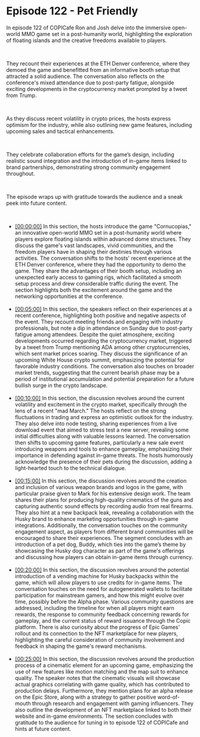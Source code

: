 # Episode 122 - Pet Friendly   

In episode 122 of COPICafe Ron and Josh delve into the immersive open-world MMO game set in a post-humanity world, highlighting the exploration of floating islands and the creative freedoms available to players.  

</br>

They recount their experiences at the ETH Denver conference, where they demoed the game and benefitted from an informative booth setup that attracted a solid audience. The conversation also reflects on the conference's mixed attendance due to post-party fatigue, alongside exciting developments in the cryptocurrency market prompted by a tweet from Trump.  

</br>

As they discuss recent volatility in crypto prices, the hosts express optimism for the industry, while also outlining new game features, including upcoming sales and tactical enhancements.  

</br>

They celebrate collaboration efforts for the game’s design, including realistic sound integration and the introduction of in-game items linked to brand partnerships, demonstrating strong community engagement throughout.  

</br>

The episode wraps up with gratitude towards the audience and a sneak peek into future content.  

</br>

<ul className="styled-list">
  <li>
    <a href="https://youtube.com/watch?v=MEeXMhJUJ-Y&t=0" class="text-orange-500">[00:00:00]</a>
    In this section, the hosts introduce the game "Cornucopias," an innovative open-world MMO set in a post-humanity world where players explore floating islands within advanced dome structures. They discuss the game's vast landscapes, vivid communities, and the freedom players have in shaping their destinies through various activities. The conversation shifts to the hosts' recent experience at the ETH Denver conference, where they had the opportunity to demo the game. They share the advantages of their booth setup, including an unexpected early access to gaming rigs, which facilitated a smooth setup process and drew considerable traffic during the event. The section highlights both the excitement around the game and the networking opportunities at the conference.
  </li>

</br>

  <li>
    <a href="https://youtube.com/watch?v=MEeXMhJUJ-Y&t=300" class="text-orange-500">[00:05:00]</a>
    In this section, the speakers reflect on their experiences at a recent conference, highlighting both positive and negative aspects of the event. They recount meeting friends and engaging with industry professionals, but note a dip in attendance on Sunday due to post-party fatigue among attendees. Despite the quiet atmosphere, exciting developments occurred regarding the cryptocurrency market, triggered by a tweet from Trump mentioning ADA among other cryptocurrencies, which sent market prices soaring. They discuss the significance of an upcoming White House crypto summit, emphasizing the potential for favorable industry conditions. The conversation also touches on broader market trends, suggesting that the current bearish phase may be a period of institutional accumulation and potential preparation for a future bullish surge in the crypto landscape.
  </li>

</br>

  <li>
    <a href="https://youtube.com/watch?v=MEeXMhJUJ-Y&t=600" class="text-orange-500">[00:10:00]</a>
    In this section, the discussion revolves around the current volatility and excitement in the crypto market, specifically through the lens of a recent "mad March." The hosts reflect on the strong fluctuations in trading and express an optimistic outlook for the industry. They also delve into node testing, sharing experiences from a live download event that aimed to stress test a new server, revealing some initial difficulties along with valuable lessons learned. The conversation then shifts to upcoming game features, particularly a new sale event introducing weapons and tools to enhance gameplay, emphasizing their importance in defending against in-game threats. The hosts humorously acknowledge the presence of their pets during the discussion, adding a light-hearted touch to the technical dialogue.
  </li>

</br>

  <li>
    <a href="https://youtube.com/watch?v=MEeXMhJUJ-Y&t=900" class="text-orange-500">[00:15:00]</a>
    In this section, the discussion revolves around the creation and inclusion of various weapon brands and logos in the game, with particular praise given to Mark for his extensive design work. The team shares their plans for producing high-quality cinematics of the guns and capturing authentic sound effects by recording audio from real firearms. They also hint at a new backpack leak, revealing a collaboration with the Husky brand to enhance marketing opportunities through in-game integrations. Additionally, the conversation touches on the community engagement aspect, as players from different brand communities will be encouraged to share their experiences. The segment concludes with an introduction of a pet dog, Buddy, which ties into the game’s theme by showcasing the Husky dog character as part of the game's offerings and discussing how players can obtain in-game items through currency.
  </li>

</br>

  <li>
    <a href="https://youtube.com/watch?v=MEeXMhJUJ-Y&t=1200" class="text-orange-500">[00:20:00]</a>
    In this section, the discussion revolves around the potential introduction of a vending machine for Husky backpacks within the game, which will allow players to use credits for in-game items. The conversation touches on the need for autogenerated wallets to facilitate participation for mainstream gamers, and how this might evolve over time, possibly before the Alpha phase. Various community questions are addressed, including the timeline for when all players might earn rewards, the response to community feedback concerning rewards for gameplay, and the current status of reward issuance through the Copic platform. There is also curiosity about the progress of Epic Games' rollout and its connection to the NFT marketplace for new players, highlighting the careful consideration of community involvement and feedback in shaping the game's reward mechanisms.
  </li>

</br>

  <li>
    <a href="https://youtube.com/watch?v=MEeXMhJUJ-Y&t=1500" class="text-orange-500">[00:25:00]</a>
    In this section, the discussion revolves around the production process of a cinematic element for an upcoming game, emphasizing the use of new features like motion matching and the map suit to enhance quality. The speaker notes that the cinematic visuals will showcase actual graphics correlating with game quality, which has contributed to production delays. Furthermore, they mention plans for an alpha release on the Epic Store, along with a strategy to gather positive word-of-mouth through research and engagement with gaming influencers. They also outline the development of an NFT marketplace linked to both their website and in-game environments. The section concludes with gratitude to the audience for tuning in to episode 122 of COPICafe and hints at future content.
  </li>
</ul>
